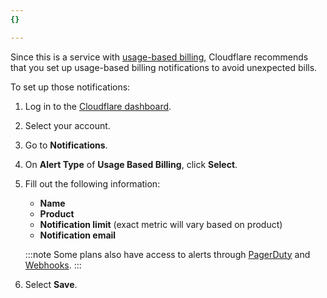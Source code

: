 ```yaml
---
{}

---
```


Since this is a service with [usage-based billing](/support/account-management-billing/billing-add-on-service/), Cloudflare recommends that you set up usage-based billing notifications to avoid unexpected bills.

To set up those notifications:

1. Log in to the [Cloudflare dashboard](https://dash.cloudflare.com).

2. Select your account.

3. Go to **Notifications**.

4. On **Alert Type** of **Usage Based Billing**, click **Select**.

5. Fill out the following information:

   * **Name**
   * **Product**
   * **Notification limit** (exact metric will vary based on product)
   * **Notification email**

   :::note
   Some plans also have access to alerts through [PagerDuty](/notifications/get-started/configure-pagerduty/) and [Webhooks](/notifications/get-started/configure-webhooks/). 
   :::

6. Select **Save**.
